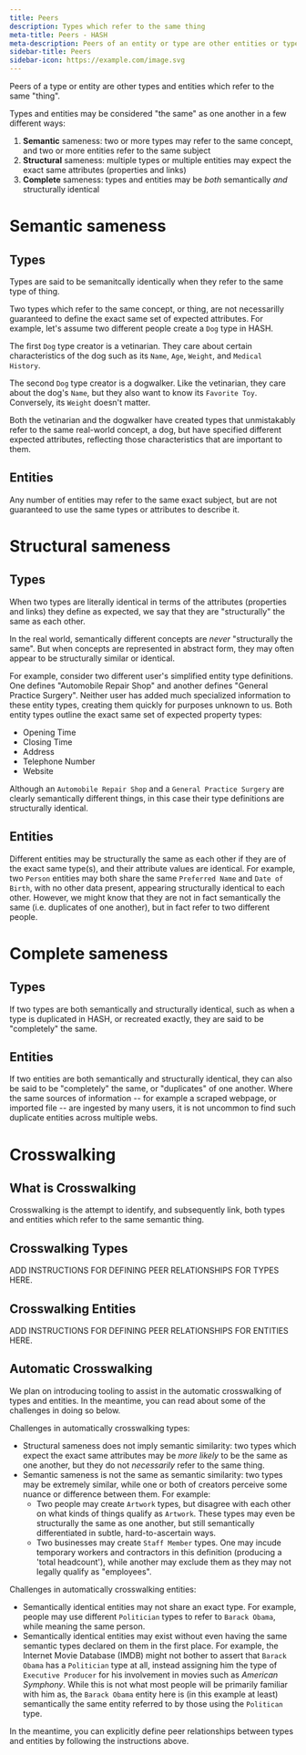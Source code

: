 ```yaml
---
title: Peers
description: Types which refer to the same thing
meta-title: Peers - HASH
meta-description: Peers of an entity or type are other entities or types which refer to the same thing
sidebar-title: Peers
sidebar-icon: https://example.com/image.svg
---
```


Peers of a type or entity are other types and entities which refer to the same "thing".

Types and entities may be considered "the same" as one another in a few different ways:

1. **Semantic** sameness: two or more types may refer to the same concept, and two or more entities refer to the same subject
1. **Structural** sameness: multiple types or multiple entities may expect the exact same attributes (properties and links)
1. **Complete** sameness: types and entities may be _both_ semantically _and_ structurally identical 

# Semantic sameness

## Types

Types are said to be semanitcally identically when they refer to the same type of thing.

Two types which refer to the same concept, or thing, are not necessarilly guaranteed to define the exact same set of expected attributes. For example, let's assume two different people create a `Dog` type in HASH.

The first `Dog` type creator is a vetinarian. They care about certain characteristics of the dog such as its `Name`, `Age`, `Weight`, and `Medical History`.

The second `Dog` type creator is a dogwalker. Like the vetinarian, they care about the dog's `Name`, but they also want to know its `Favorite Toy`. Conversely, its `Weight` doesn't matter.

Both the vetinarian and the dogwalker have created types that unmistakably refer to the same real-world concept, a dog, but have specified different expected attributes, reflecting those characteristics that are important to them.

## Entities

Any number of entities may refer to the same exact subject, but are not guaranteed to use the same types or attributes to describe it.

# Structural sameness

## Types

When two types are literally identical in terms of the attributes (properties and links) they define as expected, we say that they are "structurally" the same as each other.

In the real world, semantically different concepts are _never_ "structurally the same". But when concepts are represented in abstract form, they may often appear to be structurally similar or identical.

For example, consider two different user's simplified entity type definitions. One defines "Automobile Repair Shop" and another defines "General Practice Surgery". Neither user has added much specialized information to these entity types, creating them quickly for purposes unknown to us. Both entity types outline the exact same set of expected property types:

- Opening Time
- Closing Time
- Address
- Telephone Number
- Website

Although an `Automobile Repair Shop` and a `General Practice Surgery` are clearly semantically different things, in this case their type definitions are structurally identical.

## Entities

Different entities may be structurally the same as each other if they are of the exact same type(s), and their attribute values are identical. For example, two `Person` entities may both share the same `Preferred Name` and `Date of Birth`, with no other data present, appearing structurally identical to each other. However, we might know that they are not in fact semantically the same (i.e. duplicates of one another), but in fact refer to two different people.

# Complete sameness

## Types

If two types are both semantically and structurally identical, such as when a type is duplicated in HASH, or recreated exactly, they are said to be "completely" the same.

## Entities

If two entities are both semantically and structurally identical, they can also be said to be "completely" the same, or "duplicates" of one another. Where the same sources of information -- for example a scraped webpage, or imported file -- are ingested by many users, it is not uncommon to find such duplicate entities across multiple webs.

# Crosswalking

## What is Crosswalking

Crosswalking is the attempt to identify, and subsequently link, both types and entities which refer to the same semantic thing.

## Crosswalking Types 

ADD INSTRUCTIONS FOR DEFINING PEER RELATIONSHIPS FOR TYPES  HERE.

## Crosswalking Entities

ADD INSTRUCTIONS FOR DEFINING PEER RELATIONSHIPS FOR ENTITIES HERE.

## Automatic Crosswalking

We plan on introducing tooling to assist in the automatic crosswalking of types and entities. In the meantime, you can read about some of the challenges in doing so below.

Challenges in automatically crosswalking types:

- Structural sameness does not imply semantic similarity: two types which expect the exact same attributes may be _more likely_ to be the same as one another, but they do not _necessarily_ refer to the same thing.
- Semantic sameness is not the same as semantic similarity: two types may be extremely similar, while one or both of creators perceive some nuance or difference between them. For example:
  - Two people may create `Artwork` types, but disagree with each other on what kinds of things qualify as `Artwork`. These types may even be structurally the same as one another, but still semantically differentiated in subtle, hard-to-ascertain ways.
  - Two businesses may create `Staff Member` types. One may incude temporary workers and contractors in this definition (producing a 'total headcount'), while another may exclude them as they may not legally qualify as "employees".

Challenges in automatically crosswalking entities:

- Semantically identical entities may not share an exact type. For example, people may use different `Politician` types to refer to `Barack Obama`, while meaning the same person.
- Semantically identical entities may exist without even having the same semantic types declared on them in the first place. For example, the Internet Movie Database (IMDB) might not bother to assert that `Barack Obama` has a `Politician` type at all, instead assigning him the type of `Executive Producer` for his involvement in movies such as _American Symphony_. While this is not what most people will be primarily familiar with him as, the `Barack Obama` entity here is (in this example at least) semantically the same entity referred to by those using the `Politican` type.

In the meantime, you can explicitly define peer relationships between types and entities by following the instructions above.
